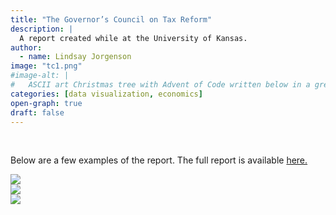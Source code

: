 ```yaml
---
title: "The Governor’s Council on Tax Reform"
description: |
  A report created while at the University of Kansas.
author: 
  - name: Lindsay Jorgenson
image: "tc1.png"
#image-alt: |
#	ASCII art Christmas tree with Advent of Code written below in a green monospace font.
categories: [data visualization, economics]
open-graph: true
draft: false
---
```


<br> 


Below are a few examples of the report. The full report is available [here.](https://kuscholarworks.ku.edu/bitstream/handle/1808/32852/Tax_Council_Final_April2022.pdf?sequence=1&isAllowed=y)

![](tc2.png){fig-alt="Part of a page from the Kansas Tax Council Report. The full pdf is accessible and available by selecting the link above."}
<br>
![](tc3.png){fig-alt="Part of a page from the Kansas Tax Council Report. The full pdf is accessible and available by selecting the link above."}
<br>
![](tc4.png){fig-alt="Part of a page from the Kansas Tax Council Report. The full pdf is accessible and available by selecting the link above."}
